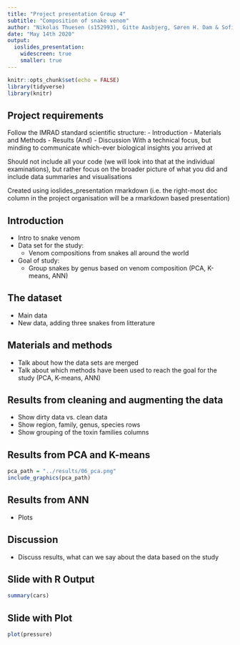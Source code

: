 ```yaml
---
title: "Project presentation Group 4"
subtitle: "Composition of snake venom"
author: "Nikolas Thuesen (s152993), Gitte Aasbjerg, Søren H. Dam & Sofie O. Villumsen"
date: "May 14th 2020"
output:
  ioslides_presentation:
    widescreen: true
    smaller: true
---
```



```r
knitr::opts_chunk$set(echo = FALSE)
library(tidyverse)
library(knitr)
```


## Project requirements
Follow the IMRAD standard scientific structure:
- Introduction
- Materials and Methods
- Results (And)
- Discussion
With a technical focus, but minding to communicate which-ever biological insights you arrived at

Should not include all your code (we will look into that at the individual examinations), but rather focus on the broader picture of what you did and include data summaries and visualisations

Created using ioslides_presentation rmarkdown (i.e. the right-most doc column in the project organisation will be a rmarkdown based presentation)



## Introduction
- Intro to snake venom
- Data set for the study: 
  - Venom compositions from snakes all around the world
- Goal of study:
  - Group snakes by genus based on venom composition (PCA, K-means, ANN)
  
## The dataset
- Main data
- New data, adding three snakes from litterature

## Materials and methods
- Talk about how the data sets are merged 
- Talk about which methods have been used to reach the goal for the study (PCA, K-means, ANN)

## Results from cleaning and augmenting the data
- Show dirty data vs. clean data
- Show region, family, genus, species rows
- Show grouping of the toxin families columns

## Results from PCA and K-means
<!-- - Plots -->
<!-- ![image](../results/06_pca.png) -->
```r
pca_path = "../results/06_pca.png"
include_graphics(pca_path)

```


## Results from ANN
- Plots


## Discussion
- Discuss results, what can we say about the data based on the study


## Slide with R Output

```r
summary(cars)
```

## Slide with Plot

```r
plot(pressure)
```

